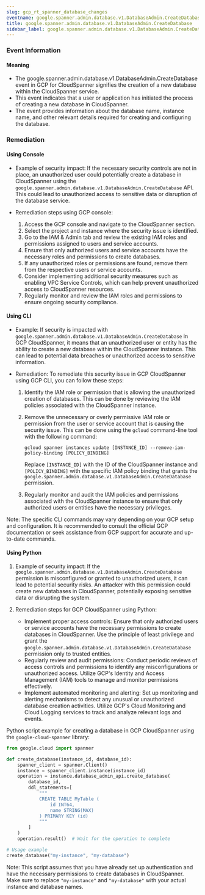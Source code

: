 ```yaml
--- 
slug: gcp_rt_spanner_database_changes
eventname: google.spanner.admin.database.v1.DatabaseAdmin.CreateDatabase
title: google.spanner.admin.database.v1.DatabaseAdmin.CreateDatabase
sidebar_label: google.spanner.admin.database.v1.DatabaseAdmin.CreateDatabase
---
```

                       
### Event Information

#### Meaning

- The google.spanner.admin.database.v1.DatabaseAdmin.CreateDatabase event in GCP for CloudSpanner signifies the creation of a new database within the CloudSpanner service.
- This event indicates that a user or application has initiated the process of creating a new database in CloudSpanner.
- The event provides information about the database name, instance name, and other relevant details required for creating and configuring the database.

### Remediation

#### Using Console

- Example of security impact: If the necessary security controls are not in place, an unauthorized user could potentially create a database in CloudSpanner using the `google.spanner.admin.database.v1.DatabaseAdmin.CreateDatabase` API. This could lead to unauthorized access to sensitive data or disruption of the database service.

- Remediation steps using GCP console:
  1. Access the GCP console and navigate to the CloudSpanner section.
  2. Select the project and instance where the security issue is identified.
  3. Go to the IAM & Admin tab and review the existing IAM roles and permissions assigned to users and service accounts.
  4. Ensure that only authorized users and service accounts have the necessary roles and permissions to create databases.
  5. If any unauthorized roles or permissions are found, remove them from the respective users or service accounts.
  6. Consider implementing additional security measures such as enabling VPC Service Controls, which can help prevent unauthorized access to CloudSpanner resources.
  7. Regularly monitor and review the IAM roles and permissions to ensure ongoing security compliance.

#### Using CLI

- Example: If security is impacted with `google.spanner.admin.database.v1.DatabaseAdmin.CreateDatabase` in GCP CloudSpanner, it means that an unauthorized user or entity has the ability to create a new database within the CloudSpanner instance. This can lead to potential data breaches or unauthorized access to sensitive information.

- Remediation: To remediate this security issue in GCP CloudSpanner using GCP CLI, you can follow these steps:

  1. Identify the IAM role or permission that is allowing the unauthorized creation of databases. This can be done by reviewing the IAM policies associated with the CloudSpanner instance.

  2. Remove the unnecessary or overly permissive IAM role or permission from the user or service account that is causing the security issue. This can be done using the `gcloud` command-line tool with the following command:

     ```
     gcloud spanner instances update [INSTANCE_ID] --remove-iam-policy-binding [POLICY_BINDING]
     ```

     Replace `[INSTANCE_ID]` with the ID of the CloudSpanner instance and `[POLICY_BINDING]` with the specific IAM policy binding that grants the `google.spanner.admin.database.v1.DatabaseAdmin.CreateDatabase` permission.

  3. Regularly monitor and audit the IAM policies and permissions associated with the CloudSpanner instance to ensure that only authorized users or entities have the necessary privileges.

Note: The specific CLI commands may vary depending on your GCP setup and configuration. It is recommended to consult the official GCP documentation or seek assistance from GCP support for accurate and up-to-date commands.

#### Using Python

1. Example of security impact: If the `google.spanner.admin.database.v1.DatabaseAdmin.CreateDatabase` permission is misconfigured or granted to unauthorized users, it can lead to potential security risks. An attacker with this permission could create new databases in CloudSpanner, potentially exposing sensitive data or disrupting the system.

2. Remediation steps for GCP CloudSpanner using Python:
   - Implement proper access controls: Ensure that only authorized users or service accounts have the necessary permissions to create databases in CloudSpanner. Use the principle of least privilege and grant the `google.spanner.admin.database.v1.DatabaseAdmin.CreateDatabase` permission only to trusted entities.
   - Regularly review and audit permissions: Conduct periodic reviews of access controls and permissions to identify any misconfigurations or unauthorized access. Utilize GCP's Identity and Access Management (IAM) tools to manage and monitor permissions effectively.
   - Implement automated monitoring and alerting: Set up monitoring and alerting mechanisms to detect any unusual or unauthorized database creation activities. Utilize GCP's Cloud Monitoring and Cloud Logging services to track and analyze relevant logs and events.

Python script example for creating a database in GCP CloudSpanner using the `google-cloud-spanner` library:

```python
from google.cloud import spanner

def create_database(instance_id, database_id):
    spanner_client = spanner.Client()
    instance = spanner_client.instance(instance_id)
    operation = instance.database_admin_api.create_database(
        database_id,
        ddl_statements=[
            """
            CREATE TABLE MyTable (
                id INT64,
                name STRING(MAX)
            ) PRIMARY KEY (id)
            """
        ]
    )
    operation.result()  # Wait for the operation to complete

# Usage example
create_database("my-instance", "my-database")
```

Note: This script assumes that you have already set up authentication and have the necessary permissions to create databases in CloudSpanner. Make sure to replace `"my-instance"` and `"my-database"` with your actual instance and database names.


 